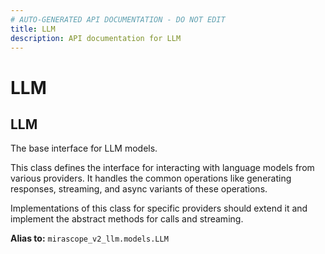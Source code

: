 ```yaml
---
# AUTO-GENERATED API DOCUMENTATION - DO NOT EDIT
title: LLM
description: API documentation for LLM
---
```


# LLM

## <ApiType type="Alias" path="calls/base_context_call/LLM" symbolName="LLM" /> LLM

The base interface for LLM models.

This class defines the interface for interacting with language models from
various providers. It handles the common operations like generating responses,
streaming, and async variants of these operations.

Implementations of this class for specific providers should extend it and
implement the abstract methods for calls and streaming.


**Alias to:** `mirascope_v2_llm.models.LLM`
